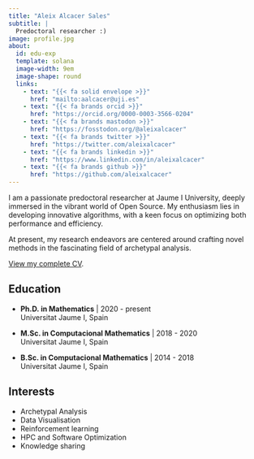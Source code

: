 ```yaml
---
title: "Aleix Alcacer Sales"
subtitle: |
  Predoctoral researcher :)
image: profile.jpg
about:
  id: edu-exp
  template: solana
  image-width: 9em
  image-shape: round
  links:
    - text: "{{< fa solid envelope >}}"
      href: "mailto:aalcacer@uji.es"
    - text: "{{< fa brands orcid >}}"
      href: "https://orcid.org/0000-0003-3566-0204"
    - text: "{{< fa brands mastodon >}}"
      href: "https://fosstodon.org/@aleixalcacer"
    - text: "{{< fa brands twitter >}}"
      href: "https://twitter.com/aleixalcacer"
    - text: "{{< fa brands linkedin >}}"
      href: "https://www.linkedin.com/in/aleixalcacer"
    - text: "{{< fa brands github >}}"
      href: "https://github.com/aleixalcacer"
---
```


::: {#edu-exp}
:::

I am a passionate predoctoral researcher at Jaume I University, deeply immersed in the vibrant world of Open Source. My enthusiasm lies in developing innovative algorithms, with a keen focus on optimizing both performance and efficiency.

At present, my research endeavors are centered around crafting novel methods in the fascinating field of archetypal analysis.

[View my complete CV](https://cvn.fecyt.es/0000-0003-3566-0204).

::: {.grid}

::: {.g-col-12 .g-col-md-8 style="text-align: left;"}
## Education

- **Ph.D. in Mathematics** | 2020 - present  
  Universitat Jaume I, Spain

- **M.Sc. in Computacional Mathematics** | 2018 - 2020  
  Universitat Jaume I, Spain

- **B.Sc. in Computacional Mathematics** | 2014 - 2018  
  Universitat Jaume I, Spain
:::

::: {.g-col-12 .g-col-md-4 style="text-align: left;"}
## Interests

- Archetypal Analysis
- Data Visualisation
- Reinforcement learning
- HPC and Software Optimization
- Knowledge sharing
:::

:::